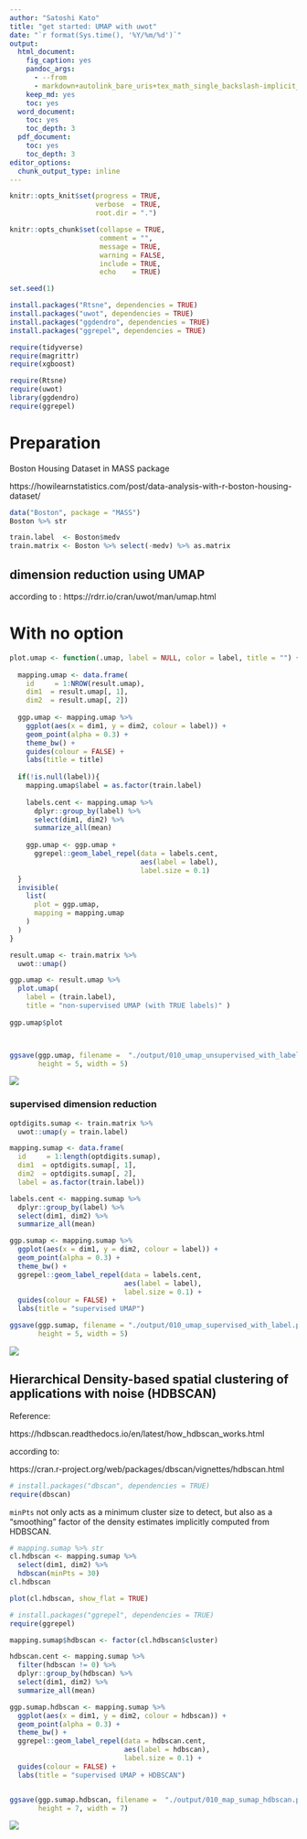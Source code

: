 ```yaml
---
author: "Satoshi Kato"
title: "get started: UMAP with uwot"
date: "`r format(Sys.time(), '%Y/%m/%d')`"
output:
  html_document:
    fig_caption: yes
    pandoc_args:
      - --from
      - markdown+autolink_bare_uris+tex_math_single_backslash-implicit_figures
    keep_md: yes
    toc: yes
  word_document:
    toc: yes
    toc_depth: 3
  pdf_document:
    toc: yes
    toc_depth: 3
editor_options: 
  chunk_output_type: inline
---
```


```r
knitr::opts_knit$set(progress = TRUE, 
                     verbose  = TRUE, 
                     root.dir = ".")

knitr::opts_chunk$set(collapse = TRUE, 
                      comment = "", 
                      message = TRUE, 
                      warning = FALSE, 
                      include = TRUE,
                      echo    = TRUE)

set.seed(1)
```

```r
install.packages("Rtsne", dependencies = TRUE)
install.packages("uwot", dependencies = TRUE)
install.packages("ggdendro", dependencies = TRUE)
install.packages("ggrepel", dependencies = TRUE)

```

```r
require(tidyverse)
require(magrittr)
require(xgboost)

require(Rtsne)
require(uwot)
library(ggdendro)
require(ggrepel)

```

# Preparation 

Boston Housing Dataset in MASS package

https://howilearnstatistics.com/post/data-analysis-with-r-boston-housing-dataset/

```r

data("Boston", package = "MASS")
Boston %>% str

train.label  <- Boston$medv
train.matrix <- Boston %>% select(-medv) %>% as.matrix

```

## dimension reduction using UMAP

according to :
https://rdrr.io/cran/uwot/man/umap.html


# With no option
```r
plot.umap <- function(.umap, label = NULL, color = label, title = "") {
  
  mapping.umap <- data.frame(
    id     = 1:NROW(result.umap),
    dim1  = result.umap[, 1],
    dim2  = result.umap[, 2])
  
  ggp.umap <- mapping.umap %>% 
    ggplot(aes(x = dim1, y = dim2, colour = label)) + 
    geom_point(alpha = 0.3) + 
    theme_bw() +
    guides(colour = FALSE) +
    labs(title = title)
  
  if(!is.null(label)){
    mapping.umap$label = as.factor(train.label)
    
    labels.cent <- mapping.umap %>% 
      dplyr::group_by(label) %>%
      select(dim1, dim2) %>% 
      summarize_all(mean)
    
    ggp.umap <- ggp.umap +
      ggrepel::geom_label_repel(data = labels.cent,
                                aes(label = label),
                                label.size = 0.1)
  }
  invisible(
    list(
      plot = ggp.umap,
      mapping = mapping.umap
    )
  )
}
```

```r
result.umap <- train.matrix %>% 
  uwot::umap()

ggp.umap <- result.umap %>% 
  plot.umap(
    label = (train.label),
    title = "non-supervised UMAP (with TRUE labels)" )
 
ggp.umap$plot



ggsave(ggp.umap, filename =  "./output/010_umap_unsupervised_with_label.png",
       height = 5, width = 5)

```

![](output/010_umap_unsupervised_with_label.png)

### supervised dimension reduction

```r
optdigits.sumap <- train.matrix %>% 
  uwot::umap(y = train.label)

mapping.sumap <- data.frame(
  id     = 1:length(optdigits.sumap),
  dim1  = optdigits.sumap[, 1],
  dim2  = optdigits.sumap[, 2],
  label = as.factor(train.label))

labels.cent <- mapping.sumap %>% 
  dplyr::group_by(label) %>%
  select(dim1, dim2) %>% 
  summarize_all(mean)

ggp.sumap <- mapping.sumap %>% 
  ggplot(aes(x = dim1, y = dim2, colour = label)) + 
  geom_point(alpha = 0.3) + 
  theme_bw() +
  ggrepel::geom_label_repel(data = labels.cent,
                            aes(label = label),
                            label.size = 0.1) +
  guides(colour = FALSE) +
  labs(title = "supervised UMAP") 

ggsave(ggp.sumap, filename = "./output/010_umap_supervised_with_label.png",
       height = 5, width = 5)

```

![](output/010_umap_supervised_with_label.png)

## Hierarchical Density-based spatial clustering of applications with noise (HDBSCAN)

Reference:

https://hdbscan.readthedocs.io/en/latest/how_hdbscan_works.html

according to:

https://cran.r-project.org/web/packages/dbscan/vignettes/hdbscan.html

```r
# install.packages("dbscan", dependencies = TRUE)
require(dbscan)

```

`minPts` not only acts as a minimum cluster size to detect, but also as a "smoothing" factor of the density estimates implicitly computed from HDBSCAN.

```r
# mapping.sumap %>% str
cl.hdbscan <- mapping.sumap %>% 
  select(dim1, dim2) %>% 
  hdbscan(minPts = 30)
cl.hdbscan

plot(cl.hdbscan, show_flat = TRUE)

```

```r
# install.packages("ggrepel", dependencies = TRUE)
require(ggrepel)

mapping.sumap$hdbscan <- factor(cl.hdbscan$cluster)

hdbscan.cent <- mapping.sumap %>% 
  filter(hdbscan != 0) %>% 
  dplyr::group_by(hdbscan) %>%
  select(dim1, dim2) %>% 
  summarize_all(mean)

ggp.sumap.hdbscan <- mapping.sumap %>% 
  ggplot(aes(x = dim1, y = dim2, colour = hdbscan)) + 
  geom_point(alpha = 0.3) + 
  theme_bw() +
  ggrepel::geom_label_repel(data = hdbscan.cent, 
                            aes(label = hdbscan),
                            label.size = 0.1) + 
  guides(colour = FALSE) + 
  labs(title = "supervised UMAP + HDBSCAN") 


ggsave(ggp.sumap.hdbscan, filename =  "./output/010_map_sumap_hdbscan.png",
       height = 7, width = 7)

```

![](output/010_map_sumap_hdbscan.png)

